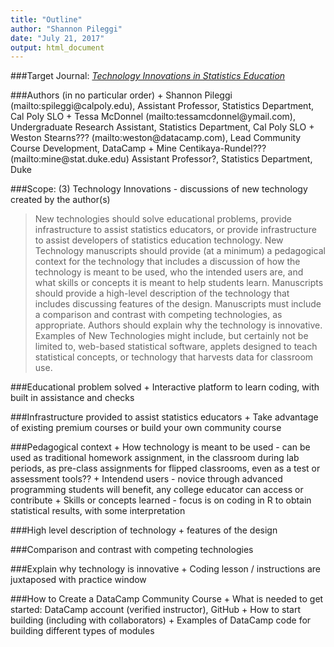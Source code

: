 ```yaml
---
title: "Outline"
author: "Shannon Pileggi"
date: "July 21, 2017"
output: html_document
---
```


###Target Journal: 
[*Technology Innovations in Statistics Education*](http://escholarship.org/uc/uclastat_cts_tise)

###Authors (in no particular order)
+ Shannon Pileggi (mailto:spileggi@calpoly.edu), Assistant Professor, Statistics Department, Cal Poly SLO
+ Tessa McDonnel (mailto:tessamcdonnel@ymail.com), Undergraduate Research Assistant, Statistics Department, Cal Poly SLO
+ Weston Stearns??? (mailto:weston@datacamp.com), Lead Community Course Development, DataCamp
+ Mine Centikaya-Rundel??? (mailto:mine@stat.duke.edu) Assistant Professor?, Statistics Department, Duke

###Scope:
(3) Technology Innovations - discussions of new technology created by the author(s) 

 > New technologies should solve educational problems, provide infrastructure to assist statistics educators, or provide infrastructure to assist developers of statistics education technology. New Technology manuscripts should provide (at a minimum) a pedagogical context for the technology that includes a discussion of how the technology is meant to be used, who the intended users are, and what skills or concepts it is meant to help students learn. Manuscripts should provide a high-level description of the technology that includes discussing features of the design. Manuscripts must include a comparison and contrast with competing technologies, as appropriate. Authors should explain why the technology is innovative. Examples of New Technologies might include, but certainly not be limited to, web-based statistical software, applets designed to teach statistical concepts, or technology that harvests data for classroom use.
 
###Educational problem solved
+ Interactive platform to learn coding, with built in assistance and checks
 
###Infrastructure provided to assist statistics educators
+ Take advantage of existing premium courses or build your own community course
 
###Pedagogical context
+ How technology is meant to be used - can be used as traditional homework assignment, in the classroom during lab periods, as pre-class assignments for flipped classrooms, even as a  test or assessment tools??
+ Intendend users - novice through advanced programming students will benefit, any college educator can access or contribute
+ Skills or concepts learned - focus is on coding in R to obtain statistical results, with some interpretation

###High level description of technology
+ features of the design

###Comparison and contrast with competing technologies  

###Explain why technology is innovative
+ Coding lesson / instructions are juxtaposed with practice window

###How to Create a DataCamp Community Course
+ What is needed to get started:  DataCamp account (verified instructor), GitHub
+ How to start building (including with collaborators)
+ Examples of DataCamp code for building different types of modules